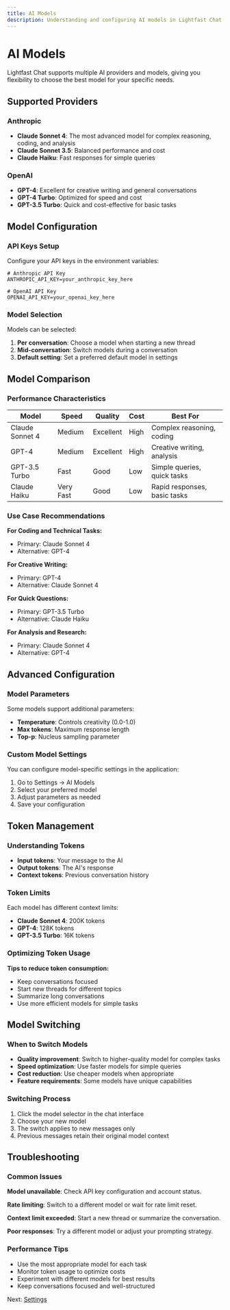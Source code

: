 ```yaml
---
title: AI Models
description: Understanding and configuring AI models in Lightfast Chat
---
```


# AI Models

Lightfast Chat supports multiple AI providers and models, giving you flexibility to choose the best model for your specific needs.

## Supported Providers

### Anthropic
- **Claude Sonnet 4**: The most advanced model for complex reasoning, coding, and analysis
- **Claude Sonnet 3.5**: Balanced performance and cost
- **Claude Haiku**: Fast responses for simple queries

### OpenAI
- **GPT-4**: Excellent for creative writing and general conversations
- **GPT-4 Turbo**: Optimized for speed and cost
- **GPT-3.5 Turbo**: Quick and cost-effective for basic tasks

## Model Configuration

### API Keys Setup

Configure your API keys in the environment variables:

```env
# Anthropic API Key
ANTHROPIC_API_KEY=your_anthropic_key_here

# OpenAI API Key  
OPENAI_API_KEY=your_openai_key_here
```

### Model Selection

Models can be selected:
1. **Per conversation**: Choose a model when starting a new thread
2. **Mid-conversation**: Switch models during a conversation
3. **Default setting**: Set a preferred default model in settings

## Model Comparison

### Performance Characteristics

| Model | Speed | Quality | Cost | Best For |
|-------|-------|---------|------|----------|
| Claude Sonnet 4 | Medium | Excellent | High | Complex reasoning, coding |
| GPT-4 | Medium | Excellent | High | Creative writing, analysis |
| GPT-3.5 Turbo | Fast | Good | Low | Simple queries, quick tasks |
| Claude Haiku | Very Fast | Good | Low | Rapid responses, basic tasks |

### Use Case Recommendations

**For Coding and Technical Tasks:**
- Primary: Claude Sonnet 4
- Alternative: GPT-4

**For Creative Writing:**
- Primary: GPT-4
- Alternative: Claude Sonnet 4

**For Quick Questions:**
- Primary: GPT-3.5 Turbo
- Alternative: Claude Haiku

**For Analysis and Research:**
- Primary: Claude Sonnet 4
- Alternative: GPT-4

## Advanced Configuration

### Model Parameters

Some models support additional parameters:

- **Temperature**: Controls creativity (0.0-1.0)
- **Max tokens**: Maximum response length
- **Top-p**: Nucleus sampling parameter

### Custom Model Settings

You can configure model-specific settings in the application:

1. Go to Settings → AI Models
2. Select your preferred model
3. Adjust parameters as needed
4. Save your configuration

## Token Management

### Understanding Tokens

- **Input tokens**: Your message to the AI
- **Output tokens**: The AI's response
- **Context tokens**: Previous conversation history

### Token Limits

Each model has different context limits:

- **Claude Sonnet 4**: 200K tokens
- **GPT-4**: 128K tokens  
- **GPT-3.5 Turbo**: 16K tokens

### Optimizing Token Usage

**Tips to reduce token consumption:**
- Keep conversations focused
- Start new threads for different topics
- Summarize long conversations
- Use more efficient models for simple tasks

## Model Switching

### When to Switch Models

- **Quality improvement**: Switch to higher-quality model for complex tasks
- **Speed optimization**: Use faster models for simple queries
- **Cost reduction**: Use cheaper models when appropriate
- **Feature requirements**: Some models have unique capabilities

### Switching Process

1. Click the model selector in the chat interface
2. Choose your new model
3. The switch applies to new messages only
4. Previous messages retain their original model context

## Troubleshooting

### Common Issues

**Model unavailable**: Check API key configuration and account status.

**Rate limiting**: Switch to a different model or wait for rate limit reset.

**Context limit exceeded**: Start a new thread or summarize the conversation.

**Poor responses**: Try a different model or adjust your prompting strategy.

### Performance Tips

- Use the most appropriate model for each task
- Monitor token usage to optimize costs
- Experiment with different models for best results
- Keep conversations focused and well-structured

Next: [Settings](/docs/settings)